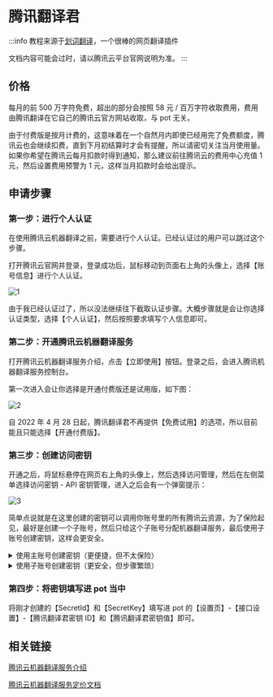 # 腾讯翻译君

:::info
教程来源于[划词翻译](https://hcfy.app/)，一个很棒的网页翻译插件

文档内容可能会过时，请以腾讯云平台官网说明为准。
:::

## 价格

每月的前 500 万字符免费，超出的部分会按照 58 元 / 百万字符收取费用，费用由腾讯翻译在它自己的腾讯云官方网站收取，与 pot 无关。

由于付费版是按月计费的，这意味着在一个自然月内即使已经用完了免费额度，腾讯云也会继续扣费，直到下月初结算时才会有提醒，所以请密切关注当月使用量。如果你希望在腾讯云每月扣款时得到通知，那么建议前往腾讯云的费用中心充值 1 元，然后设置费用预警为 1 元，这样当月扣款时会给出提示。

## 申请步骤

### 第一步：进行个人认证

在使用腾讯云机器翻译之前，需要进行个人认证。已经认证过的用户可以跳过这个步骤。

打开腾讯云官网并登录，登录成功后，鼠标移动到页面右上角的头像上，选择【账号信息】进行个人认证。

![1](./asset/tencent1.png)

由于我已经认证过了，所以没法继续往下截取认证步骤。大概步骤就是会让你选择认证类型，选择【个人认证】，然后按照要求填写个人信息即可。

### 第二步：开通腾讯云机器翻译服务

打开腾讯云机器翻译服务介绍，点击【立即使用】按钮。登录之后，会进入腾讯机器翻译服务控制台。

第一次进入会让你选择是开通付费版还是试用版，如下图：

![2](./asset/tencent2.png)

自 2022 年 4 月 28 日起，腾讯翻译君不再提供【免费试用】的选项，所以目前能且只能选择【开通付费版】。

### 第三步：创建访问密钥

开通之后，将鼠标悬停在网页右上角的头像上，然后选择访问管理，然后在左侧菜单选择访问密钥 - API 密钥管理，进入之后会有一个弹窗提示：

![3](./asset/tencent3.png)

简单点说就是在这里创建的密钥可以调用你账号里的所有腾讯云资源，为了保险起见，最好是创建一个子账号，然后只给这个子账号分配机器翻译服务，最后使用子账号创建密钥，这样会更安全。

<details><summary>使用主账号创建密钥（更便捷，但不太保险）</summary>
<p>

选择【继续使用】，然后点击【新建密钥】按钮，表格里就会添加新的密钥，如下图：
![4](./asset/tencent4.png)

</p>
</details>

<details><summary>使用子账号创建密钥（更安全，但步骤繁琐）</summary>
<p>

选择【切换使用子账号密钥】，会跳转到新建用户页面，选择自定义创建，接下来有四个步骤。

第一步：选择类型

选择【可访问资源并接收消息】，然后点击【下一步】。

第二步：填写用户信息

设置用户信息：填写用户名，备注填写“供 pot - 腾讯翻译君使用”。
访问方式：勾选【编程访问】。
可接收消息类型：我全都取消选择了，你可以看情况选择。
完成之后点击【下一步】。

第三步：设置用户权限

搜索“机器翻译”，勾选【QcloudTMTFullAccess（机器翻译（TMT）全读写访问权限）】这一项即可，然后点击【下一步】。

第四步：审阅信息

这一步只需要点击【完成】按钮即可，然后就会看到这个子账户的【SecretId】和【SecretKey】，如下图：
![5](./asset/tencent5.png)

</p>
</details>

### 第四步：将密钥填写进 pot 当中

将刚才创建的【SecretId】和【SecretKey】填写进 pot 的【设置页】-【接口设置】-【腾讯翻译君密钥 ID】和【腾讯翻译君密钥值】即可。

## 相关链接

[腾讯云机器翻译服务介绍](https://curl.qcloud.com/Ykn2htRP)

[腾讯云机器翻译服务定价文档](https://curl.qcloud.com/JAXtzpXl)

<div
  class="wwads-cn wwads-horizontal wwads-sticky"
  data-id="285"
  style={{ maxWidth: "180px" }}
></div>
